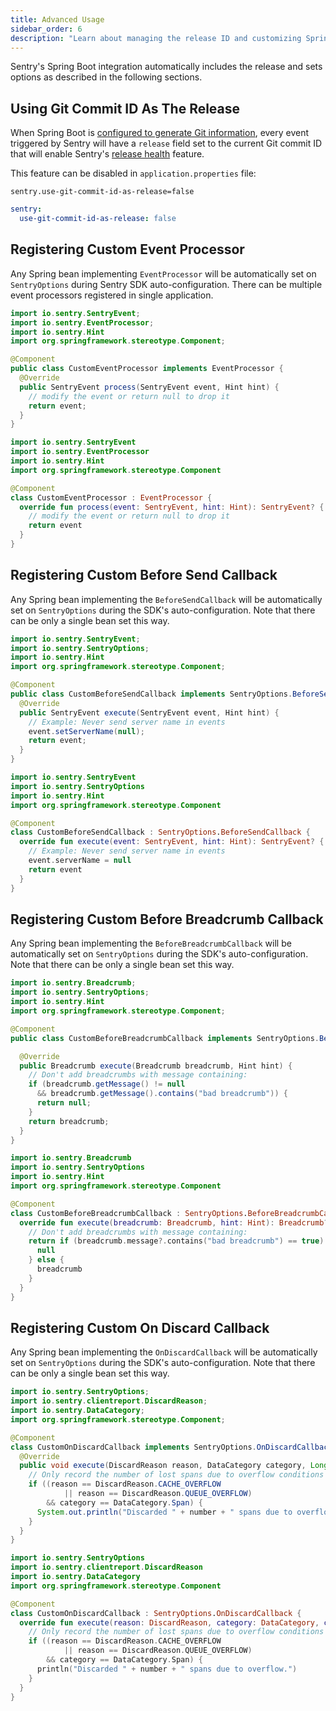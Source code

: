 ```yaml
---
title: Advanced Usage
sidebar_order: 6
description: "Learn about managing the release ID and customizing Spring Boot to your organization's needs."
---
```


Sentry's Spring Boot integration automatically includes the release and sets options as described in the following sections.

## Using Git Commit ID As The Release

When Spring Boot is [configured to generate Git information](https://docs.spring.io/spring-boot/docs/current/reference/html/howto.html#howto-git-info), every event triggered by Sentry will have a `release` field set to the current Git commit ID that will enable Sentry's [release health](/product/releases/health/) feature.

This feature can be disabled in `application.properties` file:

```properties {filename:application.properties}
sentry.use-git-commit-id-as-release=false
```

```yaml {filename:application.yml}
sentry:
  use-git-commit-id-as-release: false
```

## Registering Custom Event Processor

Any Spring bean implementing `EventProcessor` will be automatically set on `SentryOptions` during Sentry SDK auto-configuration. There can be multiple event processors registered in single application.

```java
import io.sentry.SentryEvent;
import io.sentry.EventProcessor;
import io.sentry.Hint
import org.springframework.stereotype.Component;

@Component
public class CustomEventProcessor implements EventProcessor {
  @Override
  public SentryEvent process(SentryEvent event, Hint hint) {
    // modify the event or return null to drop it
    return event;
  }
}
```

```kotlin
import io.sentry.SentryEvent
import io.sentry.EventProcessor
import io.sentry.Hint
import org.springframework.stereotype.Component

@Component
class CustomEventProcessor : EventProcessor {
  override fun process(event: SentryEvent, hint: Hint): SentryEvent? {
    // modify the event or return null to drop it
    return event
  }
}
```

## Registering Custom Before Send Callback

Any Spring bean implementing the `BeforeSendCallback` will be automatically set on `SentryOptions` during the SDK's auto-configuration. Note that there can be only a single bean set this way.

```java
import io.sentry.SentryEvent;
import io.sentry.SentryOptions;
import io.sentry.Hint
import org.springframework.stereotype.Component;

@Component
public class CustomBeforeSendCallback implements SentryOptions.BeforeSendCallback {
  @Override
  public SentryEvent execute(SentryEvent event, Hint hint) {
    // Example: Never send server name in events
    event.setServerName(null);
    return event;
  }
}
```

```kotlin
import io.sentry.SentryEvent
import io.sentry.SentryOptions
import io.sentry.Hint
import org.springframework.stereotype.Component

@Component
class CustomBeforeSendCallback : SentryOptions.BeforeSendCallback {
  override fun execute(event: SentryEvent, hint: Hint): SentryEvent? {
    // Example: Never send server name in events
    event.serverName = null
    return event
  }
}
```

## Registering Custom Before Breadcrumb Callback

Any Spring bean implementing the `BeforeBreadcrumbCallback` will be automatically set on `SentryOptions` during the SDK's auto-configuration. Note that there can be only a single bean set this way.

```java
import io.sentry.Breadcrumb;
import io.sentry.SentryOptions;
import io.sentry.Hint
import org.springframework.stereotype.Component;

@Component
public class CustomBeforeBreadcrumbCallback implements SentryOptions.BeforeBreadcrumbCallback {

  @Override
  public Breadcrumb execute(Breadcrumb breadcrumb, Hint hint) {
    // Don't add breadcrumbs with message containing:
    if (breadcrumb.getMessage() != null
      && breadcrumb.getMessage().contains("bad breadcrumb")) {
      return null;
    }
    return breadcrumb;
  }
}
```

```kotlin
import io.sentry.Breadcrumb
import io.sentry.SentryOptions
import io.sentry.Hint
import org.springframework.stereotype.Component

@Component
class CustomBeforeBreadcrumbCallback : SentryOptions.BeforeBreadcrumbCallback {
  override fun execute(breadcrumb: Breadcrumb, hint: Hint): Breadcrumb? {
    // Don't add breadcrumbs with message containing:
    return if (breadcrumb.message?.contains("bad breadcrumb") == true) {
      null
    } else {
      breadcrumb
    }
  }
}
```

## Registering Custom On Discard Callback

Any Spring bean implementing the `OnDiscardCallback` will be automatically set on `SentryOptions` during the SDK's auto-configuration. Note that there can be only a single bean set this way.

```java
import io.sentry.SentryOptions;
import io.sentry.clientreport.DiscardReason;
import io.sentry.DataCategory;
import org.springframework.stereotype.Component;

@Component
class CustomOnDiscardCallback implements SentryOptions.OnDiscardCallback {
  @Override 
  public void execute(DiscardReason reason, DataCategory category, Long count) {
    // Only record the number of lost spans due to overflow conditions
    if ((reason == DiscardReason.CACHE_OVERFLOW
            || reason == DiscardReason.QUEUE_OVERFLOW)
        && category == DataCategory.Span) {
      System.out.println("Discarded " + number + " spans due to overflow.");
    }
  }
}
```

```kotlin
import io.sentry.SentryOptions
import io.sentry.clientreport.DiscardReason
import io.sentry.DataCategory
import org.springframework.stereotype.Component

@Component
class CustomOnDiscardCallback : SentryOptions.OnDiscardCallback {
  override fun execute(reason: DiscardReason, category: DataCategory, countToAdd: Long) {
    // Only record the number of lost spans due to overflow conditions
    if ((reason == DiscardReason.CACHE_OVERFLOW
            || reason == DiscardReason.QUEUE_OVERFLOW)
        && category == DataCategory.Span) {
      println("Discarded " + number + " spans due to overflow.")
    }
  }
}
```
